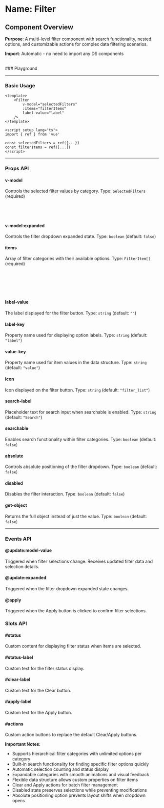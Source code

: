
<Meta of={Filter} />

# Name: Filter
## Component Overview

**Purpose**: A multi-level filter component with search functionality, nested options, and customizable actions for complex data filtering scenarios.

**Import**: Automatic - no need to import any DS components

<br />
### Playground

<Canvas of={Filter.Primary} />
<Controls />

---

### Basic Usage

```vue
<template>
    <Filter 
        v-model="selectedFilters"
        :items="filterItems"
        label-value="label"
    />
</template>

<script setup lang="ts">
import { ref } from 'vue'

const selectedFilters = ref({...})
const filterItems = ref([...])
</script>
```

<Canvas sourceState="none" of={Filter.Primary} />

---

### Props API

#### v-model
Controls the selected filter values by category. Type: `SelectedFilters` (required)

```typescript
type SelectedFilters = {
  [categoryKey: string]: any[];  // Array of selected item indices per category
}
```

#### v-model:expanded
Controls the filter dropdown expanded state. Type: `boolean` (default: `false`)

#### items
Array of filter categories with their available options. Type: `FilterItem[]` (required)

```typescript
type FilterItem = {
  [labelKey]: string | number;        // Display text for filter option
  [valueKey]: any;        // Unique value for the option
  items: any[];   // Additional custom properties
}
```

#### label-value
The label displayed for the filter button. Type: `string` (default: `""`)

#### label-key
Property name used for displaying option labels. Type: `string` (default: `"label"`)

#### value-key
Property name used for item values in the data structure. Type: `string` (default: `"value"`)

#### icon
Icon displayed on the filter button. Type: `string` (default: `"filter_list"`)

#### search-label
Placeholder text for search input when searchable is enabled. Type: `string` (default: `"Search"`)

#### searchable
Enables search functionality within filter categories. Type: `boolean` (default: `false`)

<Canvas sourceState="none" of={Filter.Searchable} />

#### absolute
Controls absolute positioning of the filter dropdown. Type: `boolean` (default: `false`)

<Canvas sourceState="none" of={Filter.Absolute} />

#### disabled
Disables the filter interaction. Type: `boolean` (default: `false`)

<Canvas sourceState="none" of={Filter.Disabled} />

#### get-object
Returns the full object instead of just the value. Type: `boolean` (default: `false`)

---

### Events API

#### @update:model-value
Triggered when filter selections change. Receives updated filter data and selection details.

#### @update:expanded
Triggered when the filter dropdown expanded state changes.

#### @apply
Triggered when the Apply button is clicked to confirm filter selections.

### Slots API

#### #status
Custom content for displaying filter status when items are selected.

#### #status-label
Custom text for the filter status display.

#### #clear-label
Custom text for the Clear button.

#### #apply-label
Custom text for the Apply button.

#### #actions
Custom action buttons to replace the default Clear/Apply buttons.

**Important Notes:**
- Supports hierarchical filter categories with unlimited options per category
- Built-in search functionality for finding specific filter options quickly
- Automatic selection counting and status display
- Expandable categories with smooth animations and visual feedback
- Flexible data structure allows custom properties on filter items
- Clear and Apply actions for batch filter management
- Disabled state preserves selections while preventing modifications
- Absolute positioning option prevents layout shifts when dropdown opens